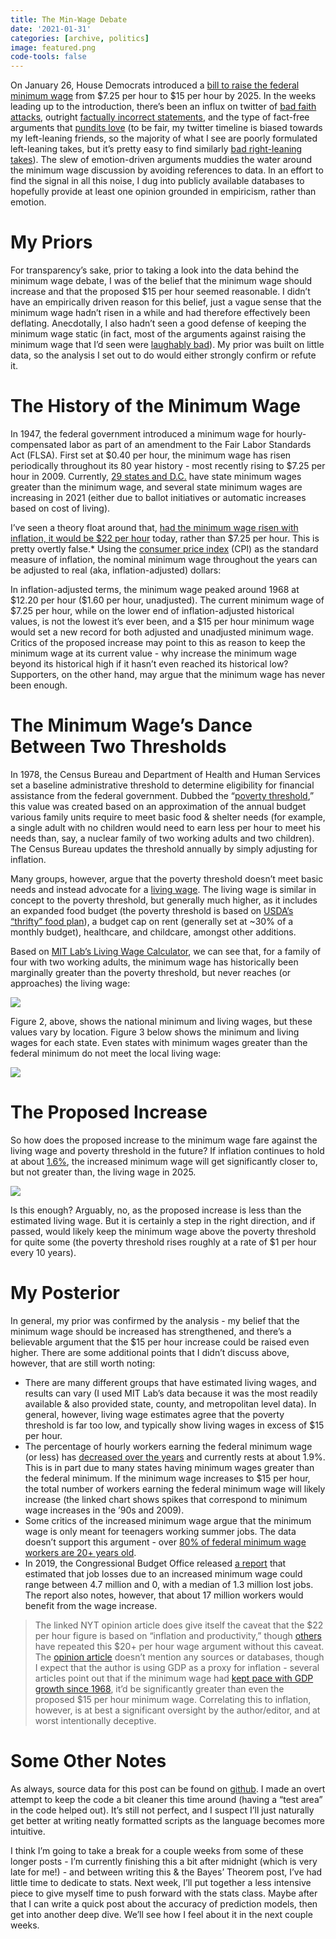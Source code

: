 ```yaml
---
title: The Min-Wage Debate
date: '2021-01-31'
categories: [archive, politics]
image: featured.png
code-tools: false
---
```


On January 26, House Democrats introduced a [bill to raise the federal minimum wage](https://twitter.com/nbcnews/status/1354102510101868547?s=21) from $7.25 per hour to $15 per hour by 2025. In the weeks leading up to the introduction, there’s been an influx on twitter of [bad faith attacks](https://twitter.com/laurenboebert/status/1353102326744166409?s=21), outright [factually incorrect statements](https://twitter.com/JoshuaConkel/status/1350228946361622528?s=20), and the type of fact-free arguments that [pundits love](https://www.washingtonpost.com/news/wonk/wp/2012/10/10/in-excitable-pundits-vs-political-scientists-ill-take-political-scientists-every-time/) (to be fair, my twitter timeline is biased towards my left-leaning friends, so the majority of what I see are poorly formulated left-leaning takes, but it’s pretty easy to find similarly [bad right-leaning takes](https://www.prageru.com/)). The slew of emotion-driven arguments muddies the water around the minimum wage discussion by avoiding references to data. In an effort to find the signal in all this noise, I dug into publicly available databases to hopefully provide at least one opinion grounded in empiricism, rather than emotion.

# My Priors

For transparency’s sake, prior to taking a look into the data behind the minimum wage debate, I was of the belief that the minimum wage should increase and that the proposed $15 per hour seemed reasonable. I didn’t have an empirically driven reason for this belief, just a vague sense that the minimum wage hadn’t risen in a while and had therefore effectively been deflating. Anecdotally, I also hadn’t seen a good defense of keeping the minimum wage static (in fact, most of the arguments against raising the minimum wage that I’d seen were [laughably bad](https://www.forbes.com/sites/laurashin/2013/07/18/why-mcdonalds-employee-budget-has-everyone-up-in-arms/?sh=4bb3106a5216)). My prior was built on little data, so the analysis I set out to do would either strongly confirm or refute it. 

# The History of the Minimum Wage

In 1947, the federal government introduced a minimum wage for hourly-compensated labor as part of an amendment to the Fair Labor Standards Act (FLSA). First set at $0.40 per hour, the minimum wage has risen periodically throughout its 80 year history - most recently rising to $7.25 per hour in 2009. Currently, [29 states and D.C.](https://www.ncsl.org/research/labor-and-employment/state-minimum-wage-chart.aspx#:~:text=Saige%20Draeger-,Summary,wage%20below%20%247.25%20per%20hour.) have state minimum wages greater than the minimum wage, and several state minimum wages are increasing in 2021 (either due to ballot initiatives or automatic increases based on cost of living). 

I’ve seen a theory float around that, [had the minimum wage risen with inflation, it would be $22 per hour](https://twitter.com/nytopinion/status/1215889657571028992) today, rather than $7.25 per hour. This is pretty overtly false.* Using the [consumer price index](https://fred.stlouisfed.org/series/CPIAUCSL) (CPI) as the standard measure of inflation, the nominal minimum wage throughout the years can be adjusted to real (aka, inflation-adjusted) dollars: 

In inflation-adjusted terms, the minimum wage peaked around 1968 at $12.20 per hour ($1.60 per hour, unadjusted). The current minimum wage of $7.25 per hour, while on the lower end of inflation-adjusted historical values, is not the lowest it’s ever been, and a $15 per hour minimum wage would set a new record for both adjusted and unadjusted minimum wage. Critics of the proposed increase may point to this as reason to keep the minimum wage at its current value - why increase the minimum wage beyond its historical high if it hasn’t even reached its historical low? Supporters, on the other hand, may argue that the minimum wage has never been enough.

# The Minimum Wage's Dance Between Two Thresholds

In 1978, the Census Bureau and Department of Health and Human Services set a baseline administrative threshold to determine eligibility for financial assistance from the federal government. Dubbed the “[poverty threshold](https://www.census.gov/data/tables/time-series/demo/income-poverty/historical-poverty-thresholds.html),” this value was created based on an approximation of the annual budget various family units require to meet basic food & shelter needs (for example, a single adult with no children would need to earn less per hour to meet his needs than, say, a nuclear family of two working adults and two children). The Census Bureau updates the threshold annually by simply adjusting for inflation. 

Many groups, however, argue that the poverty threshold doesn’t meet basic needs and instead advocate for a [living wage](https://www.investopedia.com/terms/l/living_wage.asp). The living wage is similar in concept to the poverty threshold, but generally much higher, as it includes an expanded food budget (the poverty threshold is based on [USDA’s “thrifty” food plan](https://www.fns.usda.gov/cnpp/usda-food-plans-cost-food-reports-monthly-reports)), a budget cap on rent (generally set at ~30% of a monthly budget), healthcare, and childcare, amongst other additions. 

Based on [MIT Lab’s Living Wage Calculator](https://livingwage.mit.edu/), we can see that, for a family of four with two working adults, the minimum wage has historically been marginally greater than the poverty threshold, but never reaches (or approaches) the living wage: 

![](pics/plot_02.png)

Figure 2, above, shows the national minimum and living wages, but these values vary by location. Figure 3 below shows the minimum and living wages for each state. Even states with minimum wages greater than the federal minimum do not meet the local living wage:

![](pics/plot_03.png)

# The Proposed Increase

So how does the proposed increase to the minimum wage fare against the living wage and poverty threshold in the future? If inflation continues to hold at about [1.6%](https://www.pwlcapital.com/how-pwl-estimates-future-inflation/), the increased minimum wage will get significantly closer to, but not greater than, the living wage in 2025. 

![](pics/plot_04.png)

Is this enough? Arguably, no, as the proposed increase is less than the estimated living wage. But it is certainly a step in the right direction, and if passed, would likely keep the minimum wage above the poverty threshold for quite some (the poverty threshold rises roughly at a rate of $1 per hour every 10 years). 

# My Posterior

In general, my prior was confirmed by the analysis - my belief that the minimum wage should be increased has strengthened, and there’s a believable argument that the $15 per hour increase could be raised even higher. There are some additional points that I didn’t discuss above, however, that are still worth noting:

* There are many different groups that have estimated living wages, and results can vary (I used MIT Lab’s data because it was the most readily available & also provided state, county, and metropolitan level data). In general, however, living wage estimates agree that the poverty threshold is far too low, and typically show living wages in excess of $15 per hour.
* The percentage of hourly workers earning the federal minimum wage (or less) has [decreased over the years](https://usafacts.org/articles/minimum-wage-america-how-many-people-are-earning-725-hour/) and currently rests at about 1.9%. This is in part due to many states having minimum wages greater than the federal minimum. If the minimum wage increases to $15 per hour, the total number of workers earning the federal minimum wage will likely increase (the linked chart shows spikes that correspond to minimum wage increases in the ‘90s and 2009).
* Some critics of the increased minimum wage argue that the minimum wage is only meant for teenagers working summer jobs. The data doesn’t support this argument - over [80% of federal minimum wage workers are 20+ years old](https://www.bls.gov/opub/reports/minimum-wage/2019/home.htm#cps_mw_whe_hist.f.1).
* In 2019, the Congressional Budget Office released [a report](https://www.cbo.gov/system/files/2019-07/CBO-55410-MinimumWage2019.pdf) that estimated that job losses due to an increased minimum wage could range between 4.7 million and 0, with a median of 1.3 million lost jobs. The report also notes, however, that about 17 million workers would benefit from the wage increase.

>The linked NYT opinion article does give itself the caveat that the $22 per hour figure is based on “inflation and productivity,” though [others](https://twitter.com/JoshuaConkel/status/1350228946361622528?s=20) have repeated this $20+ per hour wage argument without this caveat. The [opinion article](https://www.nytimes.com/2020/01/09/opinion/sunday/deaths-despair-poverty.html) doesn’t mention any sources or databases, though I expect that the author is using GDP as a proxy for inflation - several articles point out that if the minimum wage had [kept pace with GDP growth since 1968](https://www.counterpunch.org/2020/01/24/what-the-minimum-wage-would-be-if-it-kept-pace-with-productivity/), it’d be significantly greater than even the proposed $15 per hour minimum wage. Correlating this to inflation, however, is at best a significant oversight by the author/editor, and at worst intentionally deceptive.

# Some Other Notes

As always, source data for this post can be found on [github](https://github.com/markjrieke/thedatadiary/tree/main/2021.01.31-minwage). I made an overt attempt to keep the code a bit cleaner this time around (having a “test area” in the code helped out). It’s still not perfect, and I suspect I’ll just naturally get better at writing neatly formatted scripts as the language becomes more intuitive. 

I think I’m going to take a break for a couple weeks from some of these longer posts - I’m currently finishing this a bit after midnight (which is very late for me!) - and between writing this & the Bayes’ Theorem post, I’ve had little time to dedicate to stats. Next week, I’ll put together a less intensive piece to give myself time to push forward with the stats class. Maybe after that I can write a quick post about the accuracy of prediction models, then get into another deep dive. We’ll see how I feel about it in the next couple weeks. 